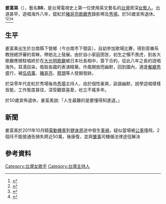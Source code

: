 {{藝人
| 姓名 = 姜富美
| 類型 = 女藝人
| 圖片 = 
| 圖片尺寸 = 
| 圖片簡介 = 
| 本名 = 
| 英文名 =
| 其他藝名 = 
| 綽號 = 
| 國籍 = {{ROC}}
| 籍貫 = 
| 出生日期 = {{birth year and age|1958}}
| 出生地點 = {{ROC|臺灣省}}[[臺南縣|臺南縣]][[下營區|下營鄉]]（今[[臺南市|臺南市]][[下營區|下營區]]）
|職業 = [[演員|演員]]、[[主持人|主持人]]
| 語言 = [[國語|國語]]、[[台語|台語]]
| 配偶 = 
| 兒女 = 
| 出身地 =
| 出道日期 = 
| 出道作 = 
| 代表作 = 
| 活躍年代 = 
| 經紀公司 =
| imdb = 
| 相關團體 = 
| 獎項 = 
}}

'''姜富美'''（{{bd|1958年}}），藝名'''BB'''，是台灣電視史上第一位使用英文藝名的[[台灣|台灣]]資深[[女藝人|女藝人]]。出道甚早，遊唱海外八年，竄紅於[[豬哥亮歌廳秀|豬哥亮歌廳秀]]錄影帶及[[秀場|秀場]]。於50歲宣佈退休。<ref>{{Cite web |url=https://www.youtube.com/watch?v=MwsXguG8DHM |title=被公車撞飛? 資深藝人BB姐肩骨裂 顴骨凹 |access-date=2015-07-11 |archive-date=2020-04-29 |archive-url=https://web.archive.org/web/20200429204313/https://www.youtube.com/watch?v=MwsXguG8DHM&gl=US&hl=en }}</ref><ref>{{Cite web |url=https://www.youtube.com/watch?v=B6s_YA1_II0 |title=12/4豬哥會社-秀場最佳拍檔BB、伍佰萬 重現經典脫口秀 |accessdate=2015-07-11 |archive-date=2016-03-16 |archive-url=https://web.archive.org/web/20160316162340/https://www.youtube.com/watch?v=B6s_YA1_II0 |dead-url=no }}</ref><ref>{{Cite web |url=https://www.youtube.com/watch?v=2AB3w2qsEPs |title=短劇 王夢麟 BB Diamond 白白 2 |access-date=2015-07-11 |archive-date=2020-05-03 |archive-url=https://web.archive.org/web/20200503104809/https://www.youtube.com/watch?v=2AB3w2qsEPs&gl=US&hl=en }}</ref><ref>{{Cite web |url=https://www.youtube.com/watch?v=_oet7_0tXew |title=綜藝大集合-B.B感恩篇 |accessdate=2015-07-11 |archive-date=2016-04-02 |archive-url=https://web.archive.org/web/20160402053030/https://www.youtube.com/watch?v=_oet7_0tXew |dead-url=no }}</ref>

==生平==
姜富美出生於台南縣下營鄉（今台南市下營區），自幼參加歌場比賽，得到音樂系教授總評審的青睞，帶她北上發展。由於自小家庭困苦，初生之犢不畏虎，到各大歌廳應徵駐唱終於在[[大光明歌廳|大光明歌廳]]被日本社長相中，簽下合約，從此八年之長的遊唱海外。耳濡目染，吸取各國的表演精華。作風開放而幽默，回到國內，適逢[[餐廳秀|餐廳秀]]盛行，被[[伍佰萬|伍佰萬]]、[[豬哥亮|豬哥亮]]、[[蔡頭|蔡頭]]等人發掘發跡。

於柒零年代走紅於秀場後為[[秀場|秀場]]主持人，由於個性豪爽，詼諧幽默，說學逗唱樣樣皆能，工作態度甚佳，深受觀眾喜愛，屹立不搖多年。

於50歲宣佈退休，姜富美說:「人生最難的是要懂得知進退。」

==新聞==
姜富美於2011年10月騎[[電動機車|電動機車]]到[[健身房|健身房]]途中發生[[車禍|車禍]]，疑似當場被[[公共汽車|公車]]撞飛，2個月不能接通告損失將近50萬，後康復，並與[[肇事|肇事]]司機循法律途徑解決

==參考資料==
{{reflist}}

[[Category:台灣女歌手|Category:台灣女歌手]]
[[Category:台灣主持人|Category:台灣主持人]]